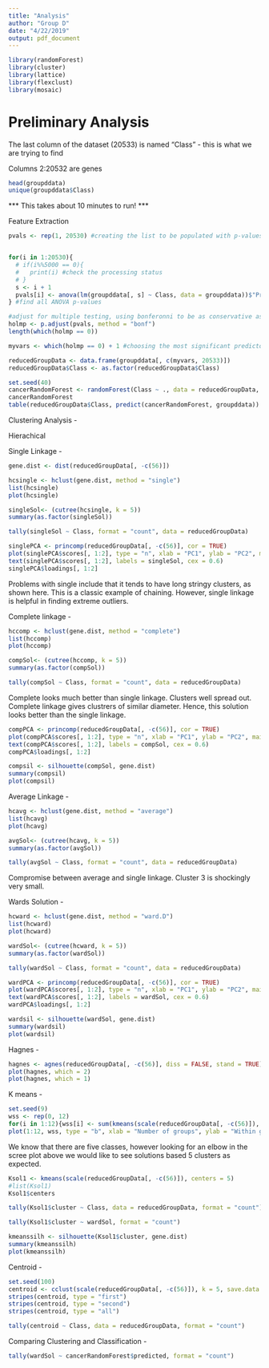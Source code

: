 ```yaml
---
title: "Analysis"
author: "Group D"
date: "4/22/2019"
output: pdf_document
---
```



```r
library(randomForest)
library(cluster)
library(lattice)
library(flexclust)
library(mosaic) 
```

# Preliminary Analysis

The last column of the dataset (20533) is named "Class" - this is what we are trying to find

Columns 2:20532 are genes

```r
head(groupddata)
unique(groupddata$Class)
```


*** This takes about 10 minutes to run! ***

Feature Extraction

```r
pvals <- rep(1, 20530) #creating the list to be populated with p-values


for(i in 1:20530){
  # if(i%%5000 == 0){
  #   print(i) #check the processing status
  # }
  s <- i + 1
  pvals[i] <- anova(lm(groupddata[, s] ~ Class, data = groupddata))$"Pr(>F)"[1]
} #find all ANOVA p-values

#adjust for multiple testing, using bonferonni to be as conservative as possible
holmp <- p.adjust(pvals, method = "bonf")
length(which(holmp == 0))

myvars <- which(holmp == 0) + 1 #choosing the most significant predictors

reducedGroupData <- data.frame(groupddata[, c(myvars, 20533)])
reducedGroupData$Class <- as.factor(reducedGroupData$Class)

```





```r
set.seed(40)
cancerRandomForest <- randomForest(Class ~ ., data = reducedGroupData, mtry = 10, ntree = 100, importance = T, proximity = T)
cancerRandomForest
table(reducedGroupData$Class, predict(cancerRandomForest, groupddata))
```



Clustering Analysis - 

Hierachical 

Single Linkage  - 

```r
gene.dist <- dist(reducedGroupData[, -c(56)])
```

```r
hcsingle <- hclust(gene.dist, method = "single")
list(hcsingle)
plot(hcsingle)
```

```r
singleSol<- (cutree(hcsingle, k = 5))
summary(as.factor(singleSol))
```


```r
tally(singleSol ~ Class, format = "count", data = reducedGroupData)
```


```r
singlePCA <- princomp(reducedGroupData[, -c(56)], cor = TRUE)
plot(singlePCA$scores[, 1:2], type = "n", xlab = "PC1", ylab = "PC2", main = "Single Five cluster solution") #blank!
text(singlePCA$scores[, 1:2], labels = singleSol, cex = 0.6)
singlePCA$loadings[, 1:2]
```
Problems with single include that it tends to have long stringy clusters, as shown here. This is a classic example of chaining. However, single linkage is helpful in finding extreme outliers. 


Complete linkage - 

```r
hccomp <- hclust(gene.dist, method = "complete")
list(hccomp)
plot(hccomp)
```

```r
compSol<- (cutree(hccomp, k = 5))
summary(as.factor(compSol))
```

```r
tally(compSol ~ Class, format = "count", data = reducedGroupData)
```

Complete looks much better than single linkage. Clusters well spread out. Complete linkage gives clustrers of similar diameter. Hence, this solution looks better than the single linkage. 

```r
compPCA <- princomp(reducedGroupData[, -c(56)], cor = TRUE)
plot(compPCA$scores[, 1:2], type = "n", xlab = "PC1", ylab = "PC2", main = "Complete Linkage's Five cluster solution") 
text(compPCA$scores[, 1:2], labels = compSol, cex = 0.6)
compPCA$loadings[, 1:2]
```



```r
compsil <- silhouette(compSol, gene.dist)
summary(compsil)
plot(compsil)
```


Average Linkage - 
```r
hcavg <- hclust(gene.dist, method = "average")
list(hcavg)
plot(hcavg)
```


```r
avgSol<- (cutree(hcavg, k = 5))
summary(as.factor(avgSol))
```


```r
tally(avgSol ~ Class, format = "count", data = reducedGroupData)
```
Compromise between average and single linkage. Cluster 3 is shockingly very small. 

Wards Solution - 

```r
hcward <- hclust(gene.dist, method = "ward.D")
list(hcward)
plot(hcward)
```

```r
wardSol<- (cutree(hcward, k = 5))
summary(as.factor(wardSol))
```

```r
tally(wardSol ~ Class, format = "count", data = reducedGroupData)
```


```r
wardPCA <- princomp(reducedGroupData[, -c(56)], cor = TRUE)
plot(wardPCA$scores[, 1:2], type = "n", xlab = "PC1", ylab = "PC2", main = "Ward's Five cluster solution") #blank!
text(wardPCA$scores[, 1:2], labels = wardSol, cex = 0.6)
wardPCA$loadings[, 1:2]
```


```r
wardsil <- silhouette(wardSol, gene.dist)
summary(wardsil)
plot(wardsil)
```


Hagnes - 


```r
hagnes <- agnes(reducedGroupData[, -c(56)], diss = FALSE, stand = TRUE)
plot(hagnes, which = 2)
plot(hagnes, which = 1) 
```



K means - 

```r
set.seed(9)
wss <- rep(0, 12) 
for(i in 1:12){wss[i] <- sum(kmeans(scale(reducedGroupData[, -c(56)]), centers = i)$withinss)}                   
plot(1:12, wss, type = "b", xlab = "Number of groups", ylab = "Within groups sum of squares")
```

We know that there are five classes, however looking for an elbow in the scree plot above we would like to see solutions based 5 clusters as expected.  


```r
Ksol1 <- kmeans(scale(reducedGroupData[, -c(56)]), centers = 5) 
#list(Ksol1)
Ksol1$centers
```

```r
tally(Ksol1$cluster ~ Class, data = reducedGroupData, format = "count")
```

```r
tally(Ksol1$cluster ~ wardSol, format = "count")
```

```r
kmeanssilh <- silhouette(Ksol1$cluster, gene.dist)
summary(kmeanssilh)
plot(kmeanssilh)
```

Centroid - 

```r
set.seed(100)
centroid <- cclust(scale(reducedGroupData[, -c(56)]), k = 5, save.data = TRUE)
stripes(centroid, type = "first") 
stripes(centroid, type = "second") 
stripes(centroid, type = "all")
```

```r
tally(centroid ~ Class, data = reducedGroupData, format = "count")
```


Comparing Clustering and Classification - 

```r
tally(wardSol ~ cancerRandomForest$predicted, format = "count")
```

